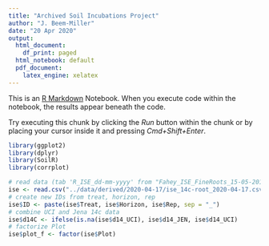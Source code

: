 ```yaml
---
title: "Archived Soil Incubations Project"
author: "J. Beem-Miller"
date: "20 Apr 2020"
output:
  html_document:
    df_print: paged
  html_notebook: default
  pdf_document:
    latex_engine: xelatex
---
```


This is an [R Markdown](http://rmarkdown.rstudio.com) Notebook. When you execute code within the notebook, the results appear beneath the code. 

Try executing this chunk by clicking the *Run* button within the chunk or by placing your cursor inside it and pressing *Cmd+Shift+Enter*. 

```r
library(ggplot2)
library(dplyr)
library(SoilR)
library(corrplot)
```

```r
# read data (tab 'R_ISE_dd-mm-yyyy' from "Fahey_ISE_FineRoots_15-05-2019.xlsx")
ise <- read.csv("../data/derived/2020-04-17/ise_14c-root_2020-04-17.csv")
# create new IDs from treat, horizon, rep
ise$ID <- paste(ise$Treat, ise$Horizon, ise$Rep, sep = "_")
# combine UCI and Jena 14c data
ise$d14C <- ifelse(is.na(ise$d14_UCI), ise$d14_JEN, ise$d14_UCI)
# factorize Plot
ise$plot_f <- factor(ise$Plot)
```

